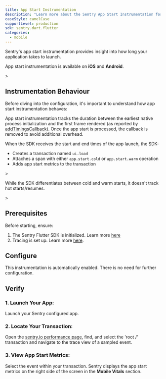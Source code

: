```yaml
---
title: App Start Instrumentation
description: "Learn more about the Sentry App Start Instrumentation for the Flutter SDK."
caseStyle: camelCase
supportLevel: production
sdk: sentry.dart.flutter
categories:
  - mobile
---
```


Sentry's app start instrumentation provides insight into how long your application takes to launch.

<Alert>

App start instrumentation is available on **iOS** and **Android**.

</Alert>>

## Instrumentation Behaviour

Before diving into the configuration, it's important to understand how app start instrumentation behaves:

App start instrumentation tracks the duration between the earliest native process initialization and the first frame rendered (as reported by [addTimingsCallback](https://api.flutter.dev/flutter/scheduler/SchedulerBinding/addTimingsCallback.html)). Once the app start is processed, the callback is removed to avoid additional overhead.

When the SDK receives the start and end times of the app launch, the SDK:
- Creates a transaction named `ui.load`
- Attaches a span with either `app.start.cold` or `app.start.warm` operation
- Adds app start metrics to the transaction

<Alert>>

While the SDK differentiates between cold and warm starts, it doesn't track hot starts/resumes.

</Alert>>

## Prerequisites

Before starting, ensure:

1. The Sentry Flutter SDK is initialized. Learn more [here](/platforms/flutter/#configure)
2. Tracing is set up. Learn more [here](/platforms/flutter/tracing/).

## Configure

This instrumentation is automatically enabled. There is no need for further configuration.

## Verify

### 1. Launch Your App:

Launch your Sentry configured app.

### 2. Locate Your Transaction:

Open the [sentry.io performance page](https://sentry.io/performance), find, and select the 'root /' transaction and navigate to the trace view of a sampled event.

### 3. View App Start Metrics:

Select the event within your transaction. Sentry displays the app start metrics on the right side of the screen in the **Mobile Vitals** section.
